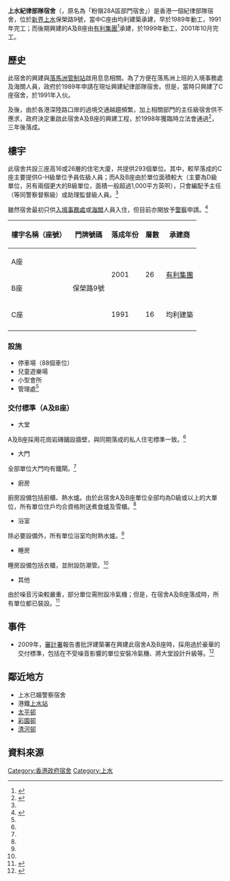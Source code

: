 {{Infobox_housinghk | name = 上水紀律部隊宿舍<br/>Sheung Shui Disciplined Services Quarters
| logo= 
| photo= Sheung Shui Disciplined Services Quarters.jpg
|photosize= 
| address= [[新界|新界]][[上水|上水]]保榮路9號
| developer= 
| management= 佳定物業管理有限公司<ref>{{Cite web |url=https://www.gpa.gov.hk/chinese/manage/nt.html |title=政府產業署-物業管理合約新界一區 |access-date=2020-09-01 |archive-date=2022-04-13 |archive-url=https://web.archive.org/web/20220413015841/https://www.gpa.gov.hk/chinese/manage/nt.html }}</ref>
| use = 住宅（政府宿舍）
| blocknumber = 3
| floornumber = 16層（C座）<br>26層（A及B座）
| yearofcompletion = 1991（C座）<br>2001（A及B座）
| former = 
| facilities = 停車場、兒童遊樂場、小型會所
| website = 
}}

'''上水紀律部隊宿舍'''（{{lang-en|Sheung Shui Disciplined Services Quarters}}，原名為「粉嶺28A區部門宿舍」）是香港一個紀律部隊宿舍，位於[[新界|新界]][[上水|上水]]保榮路9號，當中C座由均利建築承建，早於1989年動工，1991年完工；而後期興建的A及B座由[[有利集團|有利集團]]<ref name=承建商網站>{{Cite web |url=http://www.yaulee.com/tchi/businessDomain/yauleeConstru/comProject/curProssf421.htm |title=有利集團-粉嶺政府宿舍設計及建造工程（上水紀律部隊宿舍） |access-date=2020-09-01 |archive-date=2021-06-15 |archive-url=https://web.archive.org/web/20210615214630/http://www.yaulee.com/tchi/businessDomain/yauleeConstru/comProject/curProssf421.htm }}</ref>承建，於1999年動工，2001年10月完工。

==歷史==
此宿舍的興建與[[落馬洲管制站|落馬洲管制站]]啟用息息相關。為了方便在落馬洲上班的入境事務處及海關人員，政府於1989年申請在現址興建紀律部隊宿舍。但是，當時只興建了C座宿舍，於1991年入伙。

及後，由於各港深陸路口岸的過境交通越趨頻繁，加上相關部門的主任級宿舍供不應求，政府決定重啟此宿舍A及B座的興建工程，於1998年獲臨時立法會通過<ref name=立法會文件>{{Cite web |url=https://www.legco.gov.hk/yr97-98/chinese/fc/pwsc/papers/p1102123.htm |title=立法會工務小組委員會討論文件：182JB-粉嶺政府宿舍 |access-date=2020-09-01 |archive-date=2021-06-15 |archive-url=https://web.archive.org/web/20210615161413/https://www.legco.gov.hk/yr97-98/chinese/fc/pwsc/papers/p1102123.htm }}</ref>，三年後落成。

==樓宇==
此宿舍共設三座高16或26層的住宅大廈，共提供293個單位。其中，較早落成的C座主要提供G-H級單位予員佐級人員；而A及B座由於單位面積較大（主要為D級單位，另有兩個更大的B級單位，面積一般超過1,000平方英呎），只會編配予主任（等同警察督察級）或助理監督級人員。<ref name=立法會文件></ref>

雖然宿舍最初只供[[入境事務處|入境事務處]]或[[香港海關|海關]]人員入住，但目前亦開放予[[香港警務處|警察]]申請。<ref>{{cite web|url=https://www.singpao.com.hk/index.php?fi=news1&id=31241|title=高級督察涉瞞離婚霸住宿舍 今裁決|date=2017-05-10|accessdate=2020-09-01|work=[[成報|成報]]|archive-date=2021-06-16|archive-url=https://web.archive.org/web/20210616200337/https://www.singpao.com.hk/index.php?fi=news1&id=31241}}</ref>

{| class="wikitable" style="text-align: center"
|-
! 樓宇名稱（座號）!! 門牌號碼 !! 落成年份 !! 層數 !! 承建商
|-
| A座
| rowspan="3" | 保榮路9號
| rowspan="2" | 2001
| rowspan="2" | 26
| rowspan="2" |[[有利集團|有利集團]]
|-
| B座
|-
| C座
| 1991
| 16
| 均利建築
|-
|}

===設施===
*停車場（88個車位）
*兒童遊樂場
*小型會所
*管理處<ref name=立法會文件></ref>

===交付標準（A及B座）===
*大堂
A及B座採用花崗岩磚鋪設牆壁，與同期落成的私人住宅標準一致。<ref name=報告></ref>

*大門
全部單位大門均有鐵閘。<ref name=報告></ref>

*廚房
廚房設備包括廚櫃、熱水爐。由於此宿舍A及B座單位全部均為D級或以上的大單位，所有單位住戶均合資格附送煮食爐及雪櫃。<ref name=報告></ref>

*浴室
除必要設備外，所有單位浴室均附熱水爐。<ref name=報告></ref>

*睡房
睡房設備包括衣櫃，並附設防潮管。<ref name=報告></ref>

*其他
由於噪音污染較嚴重，部分單位需附設冷氣機；但是，在宿舍A及B座落成時，所有單位都已裝設。<ref name=報告>{{Cite web |url=https://www.aud.gov.hk/pdf_c/c51ch08.pdf |title=審計署報告書-提供和管理宿舍 |accessdate=2020-09-01 |archive-date=2017-07-22 |archive-url=https://web.archive.org/web/20170722022517/http://www.aud.gov.hk/pdf_c/c51ch08.pdf |dead-url=no }}</ref>

==事件==
*2009年，[[審計署|審計署]]報告書批評建築署在興建此宿舍A及B座時，採用過於豪華的交付標準，包括在不受噪音影響的單位安裝冷氣機、將大堂設計升級等。<ref>{{cite web|url=http://orientaldaily.on.cc/cnt/news/20091207/00176_020.html|title=上水公僕宿舍被轟嘥公帑|date=2009-12-07|accessdate=2020-09-01|work=[[東方日報|東方日報]]|archive-date=2021-06-25|archive-url=https://web.archive.org/web/20210625064128/https://orientaldaily.on.cc/cnt/news/20091207/00176_020.html}}</ref>

==鄰近地方==
*上水已婚警察宿舍
*港鐵[[上水站_(香港)|上水站]]
*[[太平邨|太平邨]]
*[[彩園邨|彩園邨]]
*[[清河邨|清河邨]]

==資料來源==
{{reflist}}

{{香港政府宿舍}}

[[Category:香港政府宿舍|Category:香港政府宿舍]]
[[Category:上水|Category:上水]]
